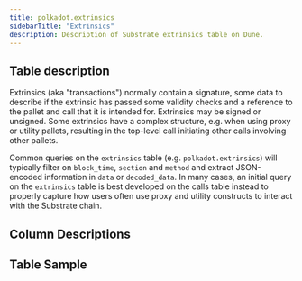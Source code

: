 ```yaml
---
title: polkadot.extrinsics
sidebarTitle: "Extrinsics"
description: Description of Substrate extrinsics table on Dune.
---
```


## Table description

Extrinsics (aka "transactions") normally contain a signature, some data to describe if the extrinsic has passed some validity checks and a reference to the pallet and call that it is intended for.  Extrinsics may be signed or unsigned.  Some extrinsics have a complex structure, e.g. when using proxy or utility pallets, resulting in the top-level call initiating other calls involving other pallets.  

Common queries on the `extrinsics` table (e.g. `polkadot.extrinsics`) will typically filter on `block_time`, `section` and `method` and extract JSON-encoded information in `data` or `decoded_data`.  In many cases, an initial query on the `extrinsics` table is best developed on the calls table instead to properly capture how users often use proxy and utility constructs to interact with the Substrate chain.

## Column Descriptions


<ColumnDescriptions tableSchema="polkadot" tableName="extrinsics" />

## Table Sample


<TableSample tableSchema="polkadot" tableName="extrinsics" />
